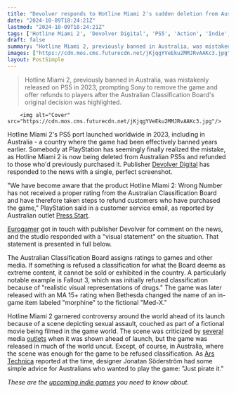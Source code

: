 ```yaml
---
title: "Devolver responds to Hotline Miami 2's sudden deletion from Australian PS5s with a single, perfect screenshot"
date: "2024-10-09T18:24:21Z"
lastmod: "2024-10-09T18:24:21Z"
tags: ['Hotline Miami 2', 'Devolver Digital', 'PS5', 'Action', 'Indie', 'Australia', 'Classification Board']
draft: false
summary: "Hotline Miami 2, previously banned in Australia, was mistakenly released on PS5 in 2023, prompting Sony to remove the game and offer refunds to players after the Australian Classification Board's original decision was highlighted."
images: ["https://cdn.mos.cms.futurecdn.net/jKjqgYVeEku2MMJRvAAKc3.jpg"]
layout: PostSimple
---
```

> Hotline Miami 2, previously banned in Australia, was mistakenly released on PS5 in 2023, prompting Sony to remove the game and offer refunds to players after the Australian Classification Board's original decision was highlighted.


        <img alt="Cover" src="https://cdn.mos.cms.futurecdn.net/jKjqgYVeEku2MMJRvAAKc3.jpg"/>
        
Hotline Miami 2's PS5 port launched worldwide in 2023, including in Australia - a country where the game had been effectively banned years earlier. Somebody at PlayStation has seemingly finally realized the mistake, as Hotline Miami 2 is now being deleted from Australian PS5s and refunded to those who'd previously purchased it. Publisher [Devolver Digital](https://www.gamesradar.com/tag/devolver-digital/) has responded to the news with a single, perfect screenshot.

"We have become aware that the product Hotline Miami 2: Wrong Number has not received a proper rating from the Australian Classification Board and have therefore taken steps to refund customers who have purchased the game," PlayStation said in a customer service email, as reported by Australian outlet [Press Start](https://press-start.com.au/news/playstation/2024/10/09/hotline-miami-2-has-been-removed-from-the-australian-playstation-store-after-mistakenly-being-available/). 

[Eurogamer](https://www.eurogamer.net/playstation-suddenly-pulls-hotline-miami-2-from-aussie-ps5-owners-after-realising-countrys-ratings-board-denied-games-release-a-decade-ago) got in touch with publisher Devolver for comment on the news, and the studio responded with a "visual statement" on the situation. That statement is presented in full below.



The Australian Classification Board assigns ratings to games and other media. If something is refused a classification for what the Board deems as extreme content, it cannot be sold or exhibited in the country. A particularly notable example is Fallout 3, which was initially refused classification because of "realistic visual representations of drugs." The game was later released with an MA 15+ rating when Bethesda changed the name of an in-game item labeled "morphine" to the fictional "Med-X."

Hotline Miami 2 garnered controversy around the world ahead of its launch because of a scene depicting sexual assault, couched as part of a fictional movie being filmed in the game world. The scene was criticized by [several](https://www.pcgamer.com/hotline-miami-2-wrong-number-1/) media [outlets](https://www.rockpapershotgun.com/hotline-miami-devs-reconsidering-sexual-assault-scene) when it was shown ahead of launch, but the game was released in much of the world uncut. Except, of course, in Australia, where the scene was enough for the game to be refused classification. As [Ars Technica](https://arstechnica.com/gaming/2015/01/hotline-miami-2-developer-to-censored-australians-just-pirate-it/) reported at the time, designer Jonatan Söderström had some simple advice for Australians who wanted to play the game: "Just pirate it."

*These are the *[<em>upcoming indie games</em>](https://www.gamesradar.com/upcoming-indie-games/)* you need to know about.* 
        